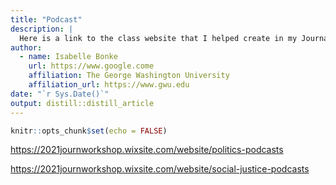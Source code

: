```yaml
---
title: "Podcast"
description: |
  Here is a link to the class website that I helped create in my Journalism Capstone Course at GWU. I created a politics and a social justice podcast. The politics podcast is called "Capital Current - Unpacking QAnon" and my social justice podcast is called "Capital Current - Unpacking Gentrification"
author:
  - name: Isabelle Bonke 
    url: https://www.google.come
    affiliation: The George Washington University
    affiliation_url: https://www.gwu.edu
date: "`r Sys.Date()`"
output: distill::distill_article
---
```


```r
knitr::opts_chunk$set(echo = FALSE)
```

<https://2021journworkshop.wixsite.com/website/politics-podcasts>

<https://2021journworkshop.wixsite.com/website/social-justice-podcasts>
